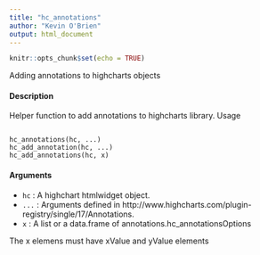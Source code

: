 ```yaml
---
title: "hc_annotations"
author: "Kevin O'Brien"
output: html_document
---
```


```r
knitr::opts_chunk$set(echo = TRUE)
```

Adding annotations to highcharts objects

#### Description 

Helper function to add annotations to highcharts library.
Usage
<pre><code>
hc_annotations(hc, ...)
hc_add_annotation(hc, ...)
hc_add_annotations(hc, x)
</code></pre>
#### Arguments 

* ``hc`` : A highchart htmlwidget object.
* ``...`` : Arguments defined in http://www.highcharts.com/plugin-registry/single/17/Annotations.
* ``x`` : A list or a data.frame of annotations.hc_annotationsOptions

The x elemens must have xValue and yValue elements